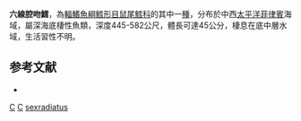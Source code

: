 {{Speciesbox 
| taxon = Coelorinchus sexradiatus
| status = DD
| status_system = iucn3.1
| trend = unknow
| authority = [[Gilbert|Gilbert]] & [[Hubbs|Hubbs]], 1920
| synonyms = *''Caelorinchus sexradiatus'', Gilbert & Hubbs, 1920
}}
'''六線腔吻鱈'''，為[[輻鰭魚綱|輻鰭魚綱]][[鱈形目|鱈形目]][[鼠尾鱈科|鼠尾鱈科]]的其中一[[種|種]]，分布於中西[[太平洋|太平洋]][[菲律賓|菲律賓]]海域，屬深海底棲性魚類，深度445-582公尺，體長可達45公分，棲息在底中層水域，生活習性不明。

==参考文献==
*{{FishBase_species|genus=Coelorinchus|species=sexradiatus|year=2015|month=11}}
{{Taxonbar}}

[[Category:1920年描述的鱼类|C]]
[[Category:IUCN红色名录数据缺乏物种|C]]
[[Category:腔吻鱈屬|sexradiatus]]